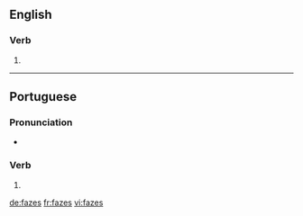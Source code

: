 {{also|Fäzes}}
==English==

===Verb===
{{head|en}}

# {{en-third-person singular of|faze}}

----

==Portuguese==

===Pronunciation===
* {{a|PT}} {{IPA|/ˈfa.zɨʃ/|lang=pt}}

===Verb===
{{head|pt|verb form}}

# {{conjugation of|fazer||2|s|present|indicative|lang=pt}}

[[de:fazes]]
[[fr:fazes]]
[[vi:fazes]]